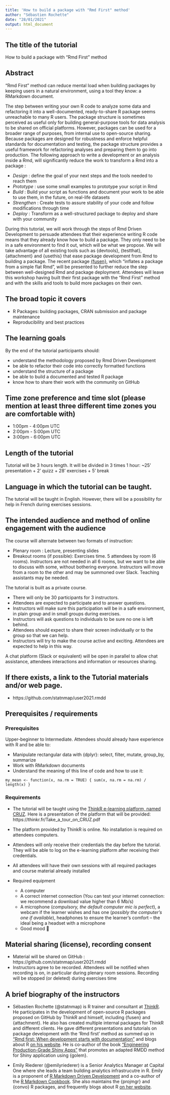 ```yaml
---
title: 'How to build a package with "Rmd First" method'
author: "Sébastien Rochette"
date: "28/01/2021"
output: html_document
---
```


## The title of the tutorial

How to build a package with "Rmd First" method

## Abstract

"Rmd First" method can reduce mental load when building packages by keeping users in a natural environment, using a tool they know: a RMarkdown document. 

The step between writing your own R code to analyze some data and refactoring it into a well-documented, ready-to-share R package seems unreachable to many R users.
The package structure is sometimes perceived as useful only for building general-purpose tools for data analysis to be shared on official platforms.
However, packages can be used for a broader range of purposes, from internal use to open-source sharing. 
Because packages are designed for robustness and enforce helpful standards for documentation and testing, the package structure provides a useful framework for refactoring analyses and preparing them to go into production. 
The following approach to write a development or an analysis inside a Rmd, will significantly reduce the work to transform a Rmd into a package : 

- _Design_ : define the goal of your next steps and the tools needed to reach them
- _Prototype_ : use some small examples to prototype your script in Rmd
- _Build_ : Build your script as functions and document your work to be able to use them, in the future, on real-life datasets
- _Strengthen_ : Create tests to assure stability of your code and follow modifications through time
- _Deploy_ : Transform as a well-structured package to deploy and share with your community

During this tutorial, we will work through the steps of Rmd Driven Development to persuade attendees that their experience writing R code means that they already know how to build a package. They only need to be in a safe environment to find it out, which will be what we propose.
We will take advantage of all existing tools such as {devtools}, {testthat}, {attachment} and {usethis} that ease package development from Rmd to building a package.
The recent package [{fusen}](https://thinkr-open.github.io/fusen), which "inflates a package from a simple flat Rmd", will be presented to further reduce the step between well-designed Rmd and package deployment. 
Attendees will leave this workshop having built their first package with the "Rmd First" method and with the skills and tools to build more packages on their own.

## The broad topic it covers

- R Packages: building packages, CRAN submission and package maintenance
- Reproducibility and best practices

## The learning goals

By the end of the tutorial participants should:

- understand the methodology proposed by Rmd Driven Development
- be able to refactor their code into correctly formatted functions
- understand the structure of a package
- be able to build a documented and tested R package
- know how to share their work with the community on GitHub

## Time zone preference and time slot (please mention at least three different time zones you are comfortable with)

- 1:00pm - 4:00pm UTC
- 2:00pm - 5:00pm UTC
- 3:00pm - 6:00pm UTC

## Length of the tutorial

Tutorial will be 3 hours length.
It will be divided in 3 times 1 hour: ~25’ presentation + 2’ quizz + 28’ exercises + 5’ break

## Language in which the tutorial can be taught.

The tutorial will be taught in English.
However, there will be a possibility for help in French during exercises sessions.

## The intended audience and method of online engagement with the audience

The course will alternate between two formats of instruction:   

- Plenary room : Lecture, presenting slides
- Breakout rooms (if possible): Exercises time. 5 attendees by room (6 rooms). Instructors are not needed in all 6 rooms, but we want to be able to discuss with some, without bothering everyone. Instructors will move from a room to the other and may be summoned over Slack. Teaching assistants may be needed.

The tutorial is built as a private course. 

- There will only be 30 participants for 3 instructors.
- Attendees are expected to participate and to answer questions.
- Instructors will make sure this participation will be in a safe environment, in plain group and in small groups during exercises.
- Instructors will ask questions to individuals to be sure no one is left behind.
- Attendees should expect to share their screen individually or to the group so that we can help.
- Instructors will try to make the course active and exciting. Attendees are expected to help in this way.

A chat platform (Slack or equivalent) will be open in parallel to allow chat assistance, attendees interactions and information or resources sharing.

## If there exists, a link to the Tutorial materials and/or web page.

- https://github.com/statnmap/user2021.rmdd

## Prerequisites / requirements

### Prerequisites

Upper-beginner to Intermediate.
Attendees should already have experience with R and be able to:

- Manipulate rectangular data with {dplyr}: select, filter, mutate, group_by, summarize
- Work with RMarkdown documents
- Understand the meaning of this line of code and how to use it:
```
my_mean <- function(x, na.rm = TRUE) { sum(x, na.rm = na.rm) / length(x) }
```

### Requirements

- The tutorial will be taught using the [ThinkR e-learning platform, named CRUZ](https://rtask.thinkr.fr/remote-trainings-and-certification/).
Here is a presentation of the platform that will be provided: https://thinkr.fr/Take_a_tour_on_CRUZ.pdf

- The platform provided by ThinkR is online. No installation is required on attendees computers.
- Attendees will only receive their credentials the day before the tutorial. They will be able to log on the e-learning platform after receiving their credentials.
- All attendees will have their own sessions with all required packages and course material already installed

- Required equipment
  + A computer
  + A correct internet connection (You can test your internet connection: we recommend a download value higher than 6 Mb/s)
  + A microphone (*compulsory, the default computer mic is perfect*), a webcam if the learner wishes and has one (*possibly the computer’s one if available*), headphones to ensure the learner’s comfort – the ideal being a headset with a microphone
  + Good mood 🙂


## Material sharing (license), recording consent

- Material will be shared on GitHub : https://github.com/statnmap/user2021.rmdd
- Instructors agree to be recorded. Attendees will be notified when recording is on, in particular during plenary room sessions. Recording will be stopped (or deleted) during exercises time


## A brief biography of the instructors

- Sébastien Rochette (@statnmap) is R trainer and consultant at [ThinkR](https://rtask.thinkr.fr). 
He participates in the development of open-source R packages proposed on GitHub by ThinkR and himself, including {fusen} and {attachment}. He also has created multiple internal packages for ThinkR and different clients. 
He gave different presentations and tutorials on package development with the 'Rmd first' method as summed up in ["Rmd first: When development starts with documentation"](https://rtask.thinkr.fr/when-development-starts-with-documentation/) and blogs about R [on his website](https://statnmap.com).
He is co-author of the book ["Engineering Production-Grade Shiny Apps"](https://engineering-shiny.org/) that promotes an adapted RMDD method for Shiny application using {golem}.

- Emily Riederer (@emilyriederer) is a Senior Analytics Manager at Capital One where she leads a team building analytics infrastrucutre in R. Emily is a proponent of [R Markdown Driven Development](https://emilyriederer.netlify.app/post/rmarkdown-driven-development/) and a co-author of the [R Markdown Cookbook](https://bookdown.org/yihui/rmarkdown-cookbook/). She also maintains the {projmgr} and {convo} R packages, and frequently blogs about R [on her website](emily.rbind.io).
